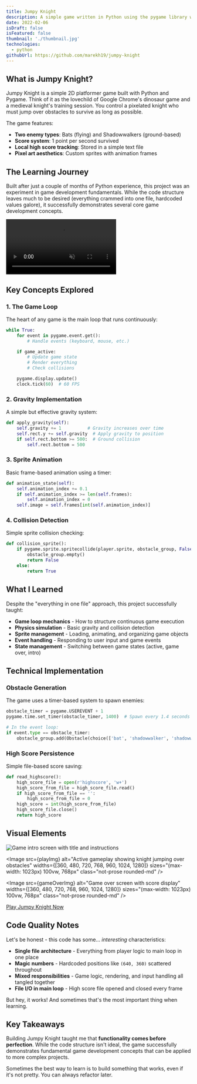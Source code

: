 ```yaml
---
title: Jumpy Knight
description: A simple game written in Python using the pygame library where you play as a knight that jumps to avoid monsters.
date: 2022-02-06
isDraft: false
isFeatured: false
thumbnail: './thumbnail.jpg'
technologies:
  - python
githubUrl: https://github.com/marekh19/jumpy-knight
---
```




## What is Jumpy Knight?

Jumpy Knight is a simple 2D platformer game built with Python and Pygame. Think of it as the lovechild of Google Chrome's dinosaur game and a medieval knight's training session. You control a pixelated knight who must jump over obstacles to survive as long as possible.

The game features:

- **Two enemy types**: Bats (flying) and Shadowwalkers (ground-based)
- **Score system**: 1 point per second survived
- **Local high score tracking**: Stored in a simple text file
- **Pixel art aesthetics**: Custom sprites with animation frames

## The Learning Journey

Built after just a couple of months of Python experience, this project was an experiment in game development fundamentals. While the code structure leaves much to be desired (everything crammed into one file, hardcoded values galore), it successfully demonstrates several core game development concepts.

<video
  src="/videos/jumpy-knight.webm"
  className="h-auto w-full rounded-md"
  autoPlay
  loop
  muted
  playsInline
/>

## Key Concepts Explored

### 1. The Game Loop

The heart of any game is the main loop that runs continuously:

```python
while True:
    for event in pygame.event.get():
        # Handle events (keyboard, mouse, etc.)

    if game_active:
        # Update game state
        # Render everything
        # Check collisions

    pygame.display.update()
    clock.tick(60)  # 60 FPS
```

### 2. Gravity Implementation

A simple but effective gravity system:

```python
def apply_gravity(self):
    self.gravity += 1          # Gravity increases over time
    self.rect.y += self.gravity  # Apply gravity to position
    if self.rect.bottom >= 500:  # Ground collision
        self.rect.bottom = 500
```

### 3. Sprite Animation

Basic frame-based animation using a timer:

```python
def animation_state(self):
    self.animation_index += 0.1
    if self.animation_index >= len(self.frames):
        self.animation_index = 0
    self.image = self.frames[int(self.animation_index)]
```

### 4. Collision Detection

Simple sprite collision checking:

```python
def collision_sprite():
    if pygame.sprite.spritecollide(player.sprite, obstacle_group, False):
        obstacle_group.empty()
        return False
    else:
        return True
```

## What I Learned

Despite the "everything in one file" approach, this project successfully taught:

- **Game loop mechanics** - How to structure continuous game execution
- **Physics simulation** - Basic gravity and collision detection
- **Sprite management** - Loading, animating, and organizing game objects
- **Event handling** - Responding to user input and game events
- **State management** - Switching between game states (active, game over, intro)

## Technical Implementation

### Obstacle Generation

The game uses a timer-based system to spawn enemies:

```python
obstacle_timer = pygame.USEREVENT + 1
pygame.time.set_timer(obstacle_timer, 1400)  # Spawn every 1.4 seconds

# In the event loop:
if event.type == obstacle_timer:
    obstacle_group.add(Obstacle(choice(['bat', 'shadowwalker', 'shadowwalker'])))
```

### High Score Persistence

Simple file-based score saving:

```python
def read_highscore():
    high_score_file = open(r'highscore', 'w+')
    high_score_from_file = high_score_file.read()
    if high_score_from_file == '':
        high_score_from_file = 0
    high_score = int(high_score_from_file)
    high_score_file.close()
    return high_score
```

## Visual Elements

<div className="flex flex-col gap-10">
  <Image
    src={introImg}
    alt="Game intro screen with title and instructions"
    widths={[360, 480, 720, 768, 960, 1024, 1280]}
    sizes="(max-width: 1023px) 100vw, 768px"
    class="not-prose rounded-md"
  />

<Image
  src={playImg}
  alt="Active gameplay showing knight jumping over obstacles"
  widths={[360, 480, 720, 768, 960, 1024, 1280]}
  sizes="(max-width: 1023px) 100vw, 768px"
  class="not-prose rounded-md"
/>

  <Image
    src={gameOverImg}
    alt="Game over screen with score display"
    widths={[360, 480, 720, 768, 960, 1024, 1280]}
    sizes="(max-width: 1023px) 100vw, 768px"
    class="not-prose rounded-md"
  />
</div>

<div className="mx-auto mt-10 hidden w-fit lg:block">
  <a
    href={`https://github.com/marekh19/jumpy-knight`}
    className="btn btn-lg btn-primary"
    rel="noopener"
    target="_blank"
  >
    <span className="text-primary-content">Play Jumpy Knight Now</span>
  </a>
</div>

## Code Quality Notes

Let's be honest - this code has some... _interesting_ characteristics:

- **Single file architecture** - Everything from player logic to main loop in one place
- **Magic numbers** - Hardcoded positions like `(640, 360)` scattered throughout
- **Mixed responsibilities** - Game logic, rendering, and input handling all tangled together
- **File I/O in main loop** - High score file opened and closed every frame

But hey, it works! And sometimes that's the most important thing when learning.

## Key Takeaways

Building Jumpy Knight taught me that **functionality comes before perfection**. While the code structure isn't ideal, the game successfully demonstrates fundamental game development concepts that can be applied to more complex projects.

Sometimes the best way to learn is to build something that works, even if it's not pretty. You can always refactor later.
